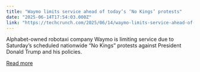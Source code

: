 ```yaml
---
title: "Waymo limits service ahead of today’s ‘No Kings’ protests"
date: "2025-06-14T17:54:03.000Z"
link: "https://techcrunch.com/2025/06/14/waymo-limits-service-ahead-of-todays-no-kings-protests/"
---
```


Alphabet-owned robotaxi company Waymo is limiting service due to Saturday’s scheduled nationwide “No Kings” protests against President Donald Trump and his policies.

[Read more](https://techcrunch.com/2025/06/14/waymo-limits-service-ahead-of-todays-no-kings-protests/)
